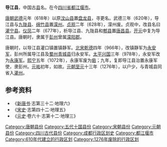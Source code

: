 '''导江县'''，中国古[[县|县]]名。在今[[四川省|四川省]][[都江堰市|都江堰市]]。

[[唐朝|唐朝]][[武德|武德]]元年（618年）以原[[汶山县|汶山县]]置[[盘龙县|盘龙县]]，寻更名。武德三年（620年），导江县与[[九陇县|九陇县]]、[[绵竹县|绵竹县]]置[[濛州|濛州]]。[[貞觀_(唐朝)|贞观]]二年（628年），濛州废。贞观中，改县名曰[[灌宁县|灌宁县]]。[[儀鳳|仪凤]]二年（677年），析导江县、九陇县和[[郫县|郫县]]置[[唐昌县_(四川)|唐昌县]]。[[开元|开元]]中复为导江县。唐朝时，隶属于[[彭州_(垂拱)|彭州]]曾属[[濛阳郡|濛阳郡]]。

唐朝时，以导江县灌口镇置镇静军。[[北宋|北宋]][[乾德_(北宋)|乾德]]四年（966年），改镇静军为[[永安军|永安军]]，彭州所属导江县及[[蜀州_(唐朝)|蜀州]][[青城县|青城县]]归永安军。[[太平兴国|太平兴国]]三年（978年），永安军改为[[永康军|永康军]]。[[熙宁|熙宁]]五年（1072年），永康军废为[[砦|砦]]；九年，复即导江县治置永康军使，隶彭州。[[元祐_(年號)|元祐]]初年，如故。[[元朝|元朝]][[至元_(忽必烈)|至元]]十三年（1276年），以户少，与青城县同省入[[灌州|灌州]]。

== 参考资料 ==

*《[[新唐书|新唐书]]·志第三十二·地理六》
*《[[宋史|宋史]]·志第四十二·地理五》
*《[[元史|元史]]·卷六十·志第十二·地理三》

[[Category:唐朝县份|Category:唐朝县份]]
[[Category:五代十国县份|Category:五代十国县份]]
[[Category:宋朝县份|Category:宋朝县份]]
[[Category:元朝县份|Category:元朝县份]]
[[Category:四川古代县份|Category:四川古代县份]]
[[Category:成都行政区划史|Category:成都行政区划史]]
[[Category:都江堰市|Category:都江堰市]]
[[Category:610年代建立的行政区划|Category:610年代建立的行政区划]]
[[Category:1276年废除的行政区划|Category:1276年废除的行政区划]]
